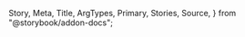   Story,
  Meta,
  Title,
  ArgTypes,
  Primary,
  Stories,
  Source,
} from "@storybook/addon-docs";

<Meta of={ClipboardButtonStories} />

<Title />

<a
  href="https://www.figma.com/file/YF8AvIq0MclfhGDvKgzypp/ioBricks-Design-System?type=design&node-id=1503%3A23013&mode=design&t=KlerdyEMWSQWLAVX-1"
  target="\_blank"
>
  View figma design
</a>

<Primary />

## How to set up

### Config theme

Add the following configurations to the `theme.tsx` and `ClipboardButton.ts` files, respectively.

```tsx dark
const theme = {
  components: {
    ClipboardButton: ClipboardButtonTheme,
  },
};
```

```tsx dark
const ClipboardButtonTheme: ClipboardButtonConfiguration = {
  parts: clipboardButtonPartsList,
  baseStyle: {},
};
```

### Component parts

You have these parts available: `"iconButton" | "icon" | "tooltip"` (`clipboardButtonPartsList`)

## Props

<ArgTypes of={ClipboardButtonStories} />

## Stories

<Stories title="" />
